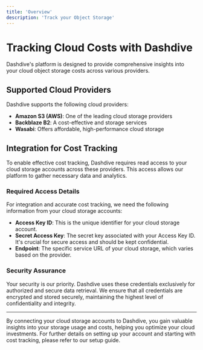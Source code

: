 ```yaml
---
title: 'Overview'
description: 'Track your Object Storage'
---
```

# Tracking Cloud Costs with Dashdive

Dashdive's platform is designed to provide comprehensive insights into your cloud object storage costs across various providers. 

## Supported Cloud Providers

Dashdive supports the following cloud providers:

- **Amazon S3 (AWS)**: One of the leading cloud storage providers
- **Backblaze B2**: A cost-effective and storage services
- **Wasabi**: Offers affordable, high-performance cloud storage 

## Integration for Cost Tracking

To enable effective cost tracking, Dashdive requires read access to your cloud storage accounts across these providers. This access allows our platform to gather necessary data and analytics.

### Required Access Details

For integration and accurate cost tracking, we need the following information from your cloud storage accounts:

- **Access Key ID**: This is the unique identifier for your cloud storage account.
- **Secret Access Key**: The secret key associated with your Access Key ID. It's crucial for secure access and should be kept confidential.
- **Endpoint**: The specific service URL of your cloud storage, which varies based on the provider.

### Security Assurance

Your security is our priority. Dashdive uses these credentials exclusively for authorized and secure data retrieval. We ensure that all credentials are encrypted and stored securely, maintaining the highest level of confidentiality and integrity.

---

By connecting your cloud storage accounts to Dashdive, you gain valuable insights into your storage usage and costs, helping you optimize your cloud investments. For further details on setting up your account and starting with cost tracking, please refer to our setup guide.

